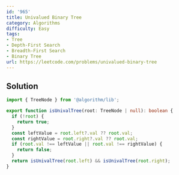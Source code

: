 ```yaml
---
id: '965'
title: Univalued Binary Tree
category: Algorithms
difficulty: Easy
tags:
- Tree
- Depth-First Search
- Breadth-First Search
- Binary Tree
url: https://leetcode.com/problems/univalued-binary-tree
---
```


## Solution

```typescript filename="solution.ts" copy
import { TreeNode } from '@algorithm/lib';

export function isUnivalTree(root: TreeNode | null): boolean {
  if (!root) {
    return true;
  }
  const leftValue = root.left?.val ?? root.val;
  const rightValue = root.right?.val ?? root.val;
  if (root.val !== leftValue || root.val !== rightValue) {
    return false;
  }
  return isUnivalTree(root.left) && isUnivalTree(root.right);
}
```

